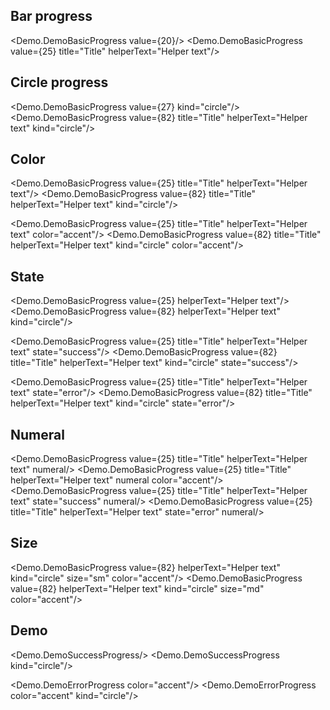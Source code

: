


## Bar progress

<Demo.DemoBasicProgress value={20}/>
<Demo.DemoBasicProgress value={25} title="Title" helperText="Helper text"/>

## Circle progress

<Demo.DemoBasicProgress value={27} kind="circle"/>
<Demo.DemoBasicProgress value={82} title="Title" helperText="Helper text" kind="circle"/>

## Color 

<Demo.DemoBasicProgress value={25} title="Title" helperText="Helper text"/>
<Demo.DemoBasicProgress value={82} title="Title" helperText="Helper text" kind="circle"/>

<Demo.DemoBasicProgress value={25} title="Title" helperText="Helper text" color="accent"/>
<Demo.DemoBasicProgress value={82} title="Title" helperText="Helper text" kind="circle" color="accent"/>

## State 

<Demo.DemoBasicProgress value={25} helperText="Helper text"/>
<Demo.DemoBasicProgress value={82} helperText="Helper text" kind="circle"/>

<Demo.DemoBasicProgress value={25} title="Title" helperText="Helper text" state="success"/>
<Demo.DemoBasicProgress value={82} title="Title" helperText="Helper text" kind="circle" state="success"/>

<Demo.DemoBasicProgress value={25} title="Title" helperText="Helper text" state="error"/>
<Demo.DemoBasicProgress value={82} title="Title" helperText="Helper text" kind="circle" state="error"/>

## Numeral

<Demo.DemoBasicProgress value={25} title="Title" helperText="Helper text" numeral/>
<Demo.DemoBasicProgress value={25} title="Title" helperText="Helper text" numeral color="accent"/>
<Demo.DemoBasicProgress value={25} title="Title" helperText="Helper text" state="success" numeral/>
<Demo.DemoBasicProgress value={25} title="Title" helperText="Helper text" state="error" numeral/>

## Size

<Demo.DemoBasicProgress value={82} helperText="Helper text" kind="circle" size="sm" color="accent"/>
<Demo.DemoBasicProgress value={82} helperText="Helper text" kind="circle" size="md" color="accent"/>

## Demo

<Demo.DemoSuccessProgress/>
<Demo.DemoSuccessProgress kind="circle"/>

<Demo.DemoErrorProgress color="accent"/>
<Demo.DemoErrorProgress color="accent" kind="circle"/>